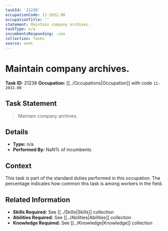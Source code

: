 ```yaml
---
taskId: '21238'
occupationCode: 11-2032.00
occupationTitle: ''
statement: Maintain company archives.
taskType: n/a
incumbentsResponding: .nan
collection: Tasks
source: onet
---
```

# Maintain company archives.

**Task ID:** 21238
**Occupation:** [[../Occupations|Occupation]] with code `11-2032.00`

## Task Statement

> Maintain company archives.

## Details

- **Type:** n/a
- **Performed By:** NaN% of incumbents

## Context

This task is part of the standard duties performed in this occupation. The percentage indicates how common this task is among workers in the field.

## Related Information

- **Skills Required:** See [[../Skills|Skills]] collection
- **Abilities Required:** See [[../Abilities|Abilities]] collection
- **Knowledge Required:** See [[../Knowledge|Knowledge]] collection
